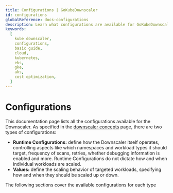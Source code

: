 ```yaml
---
title: Configurations | GoKubeDownscaler
id: configurations
globalReference: docs-configurations
description: Learn what configurations are available for GoKubeDownscaler
keywords:
  [
    kube downscaler,
    configurations,
    basic guide,
    cloud,
    kubernetes,
    eks,
    gke,
    aks,
    cost optimization,
  ]
---
```



# Configurations

This documentation page lists all the configurations available for the Downscaler.
As specified in the
[downscaler concepts](ref:docs-scopes) page, there are two types of configurations:

- **Runtime Configurations:** define how the Downscaler itself operates, controlling aspects like which namespaces and
  workload types it should target, frequency of scans, retries, whether debugging information is enabled and more.
  Runtime
  Configurations do not dictate how and when individual workloads are scaled.
- **Values:** define the scaling behavior of targeted workloads, specifying how and when they should be scaled up or
  down.

The following sections cover the available configurations for each type

<DocCardList />
